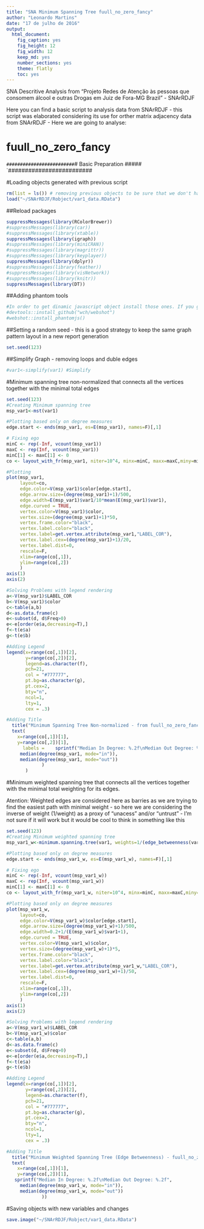 ```yaml
---
title: "SNA Minimum Spanning Tree fuull_no_zero_fancy"
author: "Leonardo Martins"
date: "17 de julho de 2016"
output: 
  html_document: 
    fig_caption: yes
    fig_height: 12
    fig_width: 12
    keep_md: yes
    number_sections: yes
    theme: flatly
    toc: yes
---
```

SNA Descritive Analysis from "Projeto Redes de Atenção às pessoas que consomem álcool e outras Drogas em Juiz de Fora-MG   Brazil"  - SNArRDJF

Here you can find a basic script to analysis data from SNArRDJF - this script was elaborated considering its use for orther matrix adjacency data from SNArRDJF - Here we are going to analyse:

# fuull_no_zero_fancy

`#########################
`# Basic Preparation #####
`#########################

#Loading objects generated with previous script 
```r
rm(list = ls()) # removing previous objects to be sure that we don't have objects conflicts name
load("~/SNArRDJF/Robject/var1_data.RData")
```
##Reload packages
```r
suppressMessages(library(RColorBrewer))
#suppressMessages(library(car))
#suppressMessages(library(xtable))
suppressMessages(library(igraph))
#suppressMessages(library(miniCRAN))
#suppressMessages(library(magrittr))
#suppressMessages(library(keyplayer))
suppressMessages(library(dplyr))
#suppressMessages(library(feather))
#suppressMessages(library(visNetwork))
#suppressMessages(library(knitr))
suppressMessages(library(DT))
```
##Adding phantom tools
```r
#In order to get dinamic javascript object install those ones. If you get problems installing go to Stackoverflow.com and type your error to discover what to do. In some cases the libraries need to be intalled in outside R libs.
#devtools::install_github("wch/webshot")
#webshot::install_phantomjs()
```
##Setting a random seed - this is a good strategy to keep the same graph pattern layout in a new report generation
```r
set.seed(123)
```

##Simplify Graph - removing loops and duble edges 
```r
#var1<-simplify(var1) #Simplify
```

#Minimum spanning tree non-normalized that connects all the vertices together with the minimal total edges
```r
set.seed(123)
#Creating Minimum spanning tree
msp_var1<-mst(var1)

#Plotting based only on degree measures 
edge.start <- ends(msp_var1, es=E(msp_var1), names=F)[,1]

# Fixing ego
minC <- rep(-Inf, vcount(msp_var1))
maxC <- rep(Inf, vcount(msp_var1))
minC[1] <- maxC[1] <- 0
co <- layout_with_fr(msp_var1, niter=10^4, minx=minC, maxx=maxC,miny=minC, maxy=maxC, weights=E(msp_var1)$var1)

#Plotting
plot(msp_var1, 
     layout=co,
     edge.color=V(msp_var1)$color[edge.start],
     edge.arrow.size=(degree(msp_var1)+1)/500,
     edge.width=E(msp_var1)$var1/10*mean(E(msp_var1)$var1),
     edge.curved = TRUE,
     vertex.color=V(msp_var1)$color,
     vertex.size=(degree(msp_var1)+1)*50,
     vertex.frame.color="black",
     vertex.label.color="black",
     vertex.label=get.vertex.attribute(msp_var1,"LABEL_COR"),
     vertex.label.cex=(degree(msp_var1)+1)/20,
     vertex.label.dist=0,
     rescale=F,
     xlim=range(co[,1]), 
     ylim=range(co[,2])
     )
axis(1)
axis(2)

#Solving Problems with legend rendering 
a<-V(msp_var1)$LABEL_COR
b<-V(msp_var1)$color
c<-table(a,b)
d<-as.data.frame(c)
e<-subset(d, d$Freq>0)
e<-e[order(e$a,decreasing=T),] 
f<-t(e$a)
g<-t(e$b)

#Adding Legend
legend(x=range(co[,1])[2], 
       y=range(co[,2])[2],
       legend=as.character(f),
       pch=21,
       col = "#777777", 
       pt.bg=as.character(g),
       pt.cex=2,
       bty="n", 
       ncol=1,
       lty=1,
       cex = .3)

#Adding Title
  title("Minimum Spanning Tree Non-normalized - from fuull_no_zero_fancy", sub = "Source: from authors ")
  text( 
    x=range(co[,1])[1],
    y=range(co[,2])[1], 
      labels =    sprintf("Median In Degree: %.2f\nMedian Out Degree: %.2f",
     median(degree(msp_var1, mode="in")), 
     median(degree(msp_var1, mode="out"))
             )
       )
```
#Minimum weighted spanning tree that connects all the vertices together with the minimal total weighting for its edges. 

Atention: Weighted edges are considered here as barries as we are trying to find the easiest path with minimal weight - so here we are considering the inverse of weight (1/weight) as a proxy of "unacess" and/or "untrust" - I'm not sure if it will work but it would be cool to think in something like this  
```r
set.seed(123)
#Creating Minimum weighted spanning tree
msp_var1_w<-minimum.spanning.tree(var1, weights=1/(edge_betweenness(var1, weights=E(var1)$var1)+1))

#Plotting based only on degree measures 
edge.start <- ends(msp_var1_w, es=E(msp_var1_w), names=F)[,1]

# Fixing ego
minC <- rep(-Inf, vcount(msp_var1_w))
maxC <- rep(Inf, vcount(msp_var1_w))
minC[1] <- maxC[1] <- 0
co <- layout_with_fr(msp_var1_w, niter=10^4, minx=minC, maxx=maxC,miny=minC, maxy=maxC, weights =E(msp_var1_w)$var1)

#Plotting based only on degree measures 
plot(msp_var1_w, 
     layout=co,
     edge.color=V(msp_var1_w)$color[edge.start],
     edge.arrow.size=(degree(msp_var1_w)+1)/500,
     edge.width=0.2+1/(E(msp_var1_w)$var1+1),
     edge.curved = TRUE,
     vertex.color=V(msp_var1_w)$color,
     vertex.size=(degree(msp_var1_w)+1)*5,
     vertex.frame.color="black",
     vertex.label.color="black",
     vertex.label=get.vertex.attribute(msp_var1_w,"LABEL_COR"),
     vertex.label.cex=(degree(msp_var1_w)+1)/50,
     vertex.label.dist=0,
     rescale=F,
     xlim=range(co[,1]), 
     ylim=range(co[,2])
     )
axis(1)
axis(2)

#Solving Problems with legend rendering 
a<-V(msp_var1_w)$LABEL_COR
b<-V(msp_var1_w)$color
c<-table(a,b)
d<-as.data.frame(c)
e<-subset(d, d$Freq>0)
e<-e[order(e$a,decreasing=T),] 
f<-t(e$a)
g<-t(e$b)

#Adding Legend
legend(x=range(co[,1])[2], 
       y=range(co[,2])[2],
       legend=as.character(f),
       pch=21,
       col = "#777777", 
       pt.bg=as.character(g),
       pt.cex=2,
       bty="n", 
       ncol=1,
       lty=1,
       cex = .3)

#Adding Title
  title("Minimum Weighted Spanning Tree (Edge Betweenness) - fuull_no_zero_fancy", sub = "Source: from authors ")
  text( 
    x=range(co[,1])[1],
    y=range(co[,2])[1], 
   sprintf("Median In Degree: %.2f\nMedian Out Degree: %.2f",
     median(degree(msp_var1_w, mode="in")), 
     median(degree(msp_var1_w, mode="out"))
             ))
```


#Saving objects with new variables and changes
```r
save.image("~/SNArRDJF/Robject/var1_data.RData") 
```

